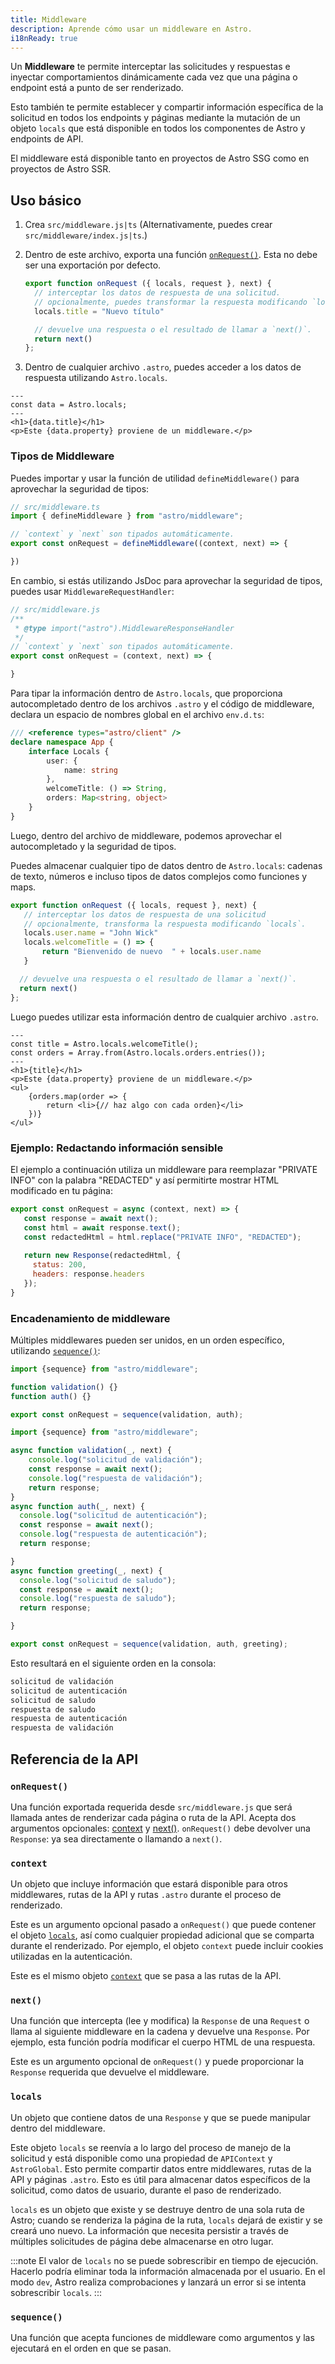 ```yaml
---
title: Middleware
description: Aprende cómo usar un middleware en Astro.
i18nReady: true
---
```


Un **Middleware** te permite interceptar las solicitudes y respuestas e inyectar comportamientos dinámicamente cada vez que una página o endpoint está a punto de ser renderizado.

Esto también te permite establecer y compartir información específica de la solicitud en todos los endpoints y páginas mediante la mutación de un objeto `locals` que está disponible en todos los componentes de Astro y endpoints de API.

El middleware está disponible tanto en proyectos de Astro SSG como en proyectos de Astro SSR.

## Uso básico

1. Crea `src/middleware.js|ts` (Alternativamente, puedes crear `src/middleware/index.js|ts`.)

2. Dentro de este archivo, exporta una función [`onRequest()`](#onrequest). Esta no debe ser una exportación por defecto.

    ```js title="src/middleware.js"
    export function onRequest ({ locals, request }, next) {
      // interceptar los datos de respuesta de una solicitud.
      // opcionalmente, puedes transformar la respuesta modificando `locals`.
      locals.title = "Nuevo título"

      // devuelve una respuesta o el resultado de llamar a `next()`.
      return next()
    };
    ```

3. Dentro de cualquier archivo `.astro`, puedes acceder a los datos de respuesta utilizando `Astro.locals`.

```astro title="src/components/Component.astro"
---
const data = Astro.locals;
---
<h1>{data.title}</h1>
<p>Este {data.property} proviene de un middleware.</p>

```

### Tipos de Middleware

Puedes importar y usar la función de utilidad `defineMiddleware()` para aprovechar la seguridad de tipos:


```ts
// src/middleware.ts
import { defineMiddleware } from "astro/middleware";

// `context` y `next` son tipados automáticamente.
export const onRequest = defineMiddleware((context, next) => {

})
```

En cambio, si estás utilizando JsDoc para aprovechar la seguridad de tipos, puedes usar `MiddlewareRequestHandler`:

```js
// src/middleware.js
/**
 * @type import("astro").MiddlewareResponseHandler
 */
// `context` y `next` son tipados automáticamente.
export const onRequest = (context, next) => {

}

```

Para tipar la información dentro de `Astro.locals`, que proporciona autocompletado dentro de los archivos `.astro` y el código de middleware, declara un espacio de nombres global en el archivo `env.d.ts`:

```ts title="src/env.d.ts"
/// <reference types="astro/client" />
declare namespace App {
    interface Locals {
        user: {
            name: string
        },
        welcomeTitle: () => String,
        orders: Map<string, object>
    }
}
```

Luego, dentro del archivo de middleware, podemos aprovechar el autocompletado y la seguridad de tipos.

Puedes almacenar cualquier tipo de datos dentro de `Astro.locals`: cadenas de texto, números e incluso tipos de datos complejos como funciones y maps.


 ```js title="src/middleware.js"
 export function onRequest ({ locals, request }, next) {
    // interceptar los datos de respuesta de una solicitud
    // opcionalmente, transforma la respuesta modificando `locals`.
    locals.user.name = "John Wick"
    locals.welcomeTitle = () => {
        return "Bienvenido de nuevo  " + locals.user.name
    }

   // devuelve una respuesta o el resultado de llamar a `next()`.
   return next()
 };
```
Luego puedes utilizar esta información dentro de cualquier archivo `.astro`.

```astro title="src/pages/Orders.astro"
---
const title = Astro.locals.welcomeTitle();
const orders = Array.from(Astro.locals.orders.entries());
---
<h1>{title}</h1>
<p>Este {data.property} proviene de un middleware.</p>
<ul>
    {orders.map(order => {
        return <li>{// haz algo con cada orden}</li>
    })}
</ul>
```


### Ejemplo: Redactando información sensible

El ejemplo a continuación utiliza un middleware para reemplazar "PRIVATE INFO" con la palabra "REDACTED" y así permitirte mostrar HTML modificado en tu página:

```js
export const onRequest = async (context, next) => {
   const response = await next();
   const html = await response.text();
   const redactedHtml = html.replace("PRIVATE INFO", "REDACTED");
   
   return new Response(redactedHtml, {
     status: 200,
     headers: response.headers
   });
}
```

### Encadenamiento de middleware

Múltiples middlewares pueden ser unidos, en un orden específico, utilizando [`sequence()`](#sequence):

```js title="src/middleware.js"
import {sequence} from "astro/middleware";

function validation() {}
function auth() {}

export const onRequest = sequence(validation, auth);
```

```js
import {sequence} from "astro/middleware";

async function validation(_, next) {
    console.log("solicitud de validación");
    const response = await next();
    console.log("respuesta de validación");
    return response;
}
async function auth(_, next) {
  console.log("solicitud de autenticación");
  const response = await next();
  console.log("respuesta de autenticación");
  return response;

}
async function greeting(_, next) {
  console.log("solicitud de saludo");
  const response = await next();
  console.log("respuesta de saludo");
  return response;

}

export const onRequest = sequence(validation, auth, greeting);
```

Esto resultará en el siguiente orden en la consola:

```sh
solicitud de validación
solicitud de autenticación
solicitud de saludo
respuesta de saludo
respuesta de autenticación
respuesta de validación
```

## Referencia de la API

### `onRequest()`

Una función exportada requerida desde `src/middleware.js` que será llamada antes de renderizar cada página o ruta de la API. Acepta dos argumentos opcionales: [context](#context) y [next()](#next). `onRequest()` debe devolver una `Response`: ya sea directamente o llamando a `next()`.

### `context`

Un objeto que incluye información que estará disponible para otros middlewares, rutas de la API y rutas `.astro` durante el proceso de renderizado.

Este es un argumento opcional pasado a `onRequest()` que puede contener el objeto [`locals`](#locals), así como cualquier propiedad adicional que se comparta durante el renderizado. Por ejemplo, el objeto `context` puede incluir cookies utilizadas en la autenticación.

Este es el mismo objeto [`context`](/es/reference/api-reference/#contexto-del-endpoint) que se pasa a las rutas de la API.

### `next()`

Una función que intercepta (lee y modifica) la `Response` de una `Request` o llama al siguiente middleware en la cadena y devuelve una `Response`. Por ejemplo, esta función podría modificar el cuerpo HTML de una respuesta.

Este es un argumento opcional de `onRequest()` y puede proporcionar la `Response` requerida que devuelve el middleware.

### `locals`

Un objeto que contiene datos de una `Response` y que se puede manipular dentro del middleware.

Este objeto `locals` se reenvía a lo largo del proceso de manejo de la solicitud y está disponible como una propiedad de `APIContext` y `AstroGlobal`. Esto permite compartir datos entre middlewares, rutas de la API y páginas `.astro`. Esto es útil para almacenar datos específicos de la solicitud, como datos de usuario, durante el paso de renderizado.

`locals` es un objeto que existe y se destruye dentro de una sola ruta de Astro; cuando se renderiza la página de la ruta, `locals` dejará de existir y se creará uno nuevo. La información que necesita persistir a través de múltiples solicitudes de página debe almacenarse en otro lugar.

:::note
El valor de `locals` no se puede sobrescribir en tiempo de ejecución. Hacerlo podría eliminar toda la información almacenada por el usuario. En el modo `dev`, Astro realiza comprobaciones y lanzará un error si se intenta sobrescribir `locals`.
:::

### `sequence()`

Una función que acepta funciones de middleware como argumentos y las ejecutará en el orden en que se pasan.